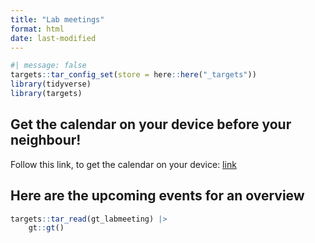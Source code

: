 ```yaml
---
title: "Lab meetings"
format: html
date: last-modified
---
```


```r
#| message: false
targets::tar_config_set(store = here::here("_targets"))
library(tidyverse)
library(targets)
```

## Get the calendar on your device before your neighbour!

Follow this link, to get the calendar on your device:
[link](webcal://raw.githubusercontent.com/agdamsbo/ccRauh/main/ccrauh_labmeeting.ics)

## Here are the upcoming events for an overview

```r
targets::tar_read(gt_labmeeting) |>
    gt::gt()
```

